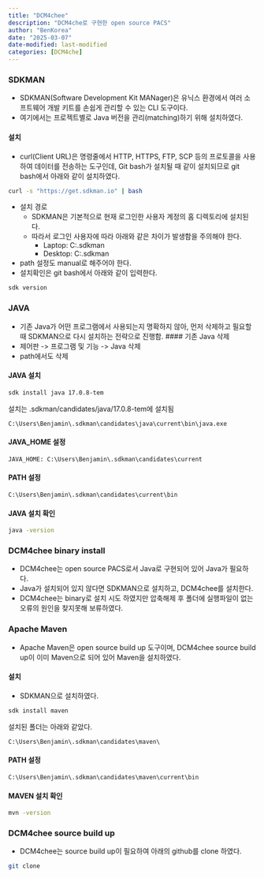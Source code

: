 ```yaml
---
title: "DCM4chee"
description: "DCM4che로 구현한 open source PACS"
author: "BenKorea"
date: "2025-03-07"
date-modified: last-modified
categories: [DCM4che]
---
```


### SDKMAN

- SDKMAN(Software Development Kit MANager)은 유닉스 환경에서 여러 소프트웨어 개발 키트를 손쉽게 관리할 수 있는 CLI 도구이다.
- 여기에서는 프로젝트별로 Java 버전을 관리(matching)하기 위해 설치하였다.

#### 설치

- curl(Client URL)은 명령줄에서 HTTP, HTTPS, FTP, SCP 등의 프로토콜을 사용하여 데이터를 전송하는 도구인데, Git bash가 설치될 때 같이 설치되므로 git bash에서 아래와 같이 설치하였다.

```bash
curl -s "https://get.sdkman.io" | bash
```

- 설치 경로
    -   SDKMAN은 기본적으로 현재 로그인한 사용자 계정의 홈 디렉토리에 설치된다.
    -   따라서 로그인 사용자에 따라 아래와 같은 차이가 발생함을 주의해야 한다.
        - Laptop: C:\Users\Benjamin\.sdkman
        - Desktop: C:\Users\Administrator\.sdkman
        
- path 설정도 manual로 해주어야 한다.
- 설치확인은 git bash에서 아래와 같이 입력한다.
```bash
sdk version
```

### JAVA

- 기존 Java가 어떤 프로그램에서 사용되는지 명확하지 않아, 먼저 삭제하고 필요할 때 SDKMAN으로 다시 설치하는 전략으로 진행함.
#### 기존 Java 삭제
- 제어판 -> 프로그램 및 기능 -> Java 삭제
- path에서도 삭제


#### JAVA 설치

```bash
sdk install java 17.0.8-tem
```
설치는 .sdkman/candidates/java/17.0.8-tem에 설치됨

```
C:\Users\Benjamin\.sdkman\candidates\java\current\bin\java.exe
```

#### JAVA_HOME 설정

```path  
JAVA_HOME: C:\Users\Benjamin\.sdkman\candidates\current
```

#### PATH 설정

```path
C:\Users\Benjamin\.sdkman\candidates\current\bin
```

#### JAVA 설치 확인

```cmd
java -version
```

### DCM4chee binary install

-   DCM4chee는 open source PACS로서 Java로 구현되어 있어 Java가 필요하다.
-   Java가 설치되어 있지 않다면 SDKMAN으로 설치하고, DCM4chee를 설치한다.
-   DCM4chee는 binary로 설치 시도 하였지만 압축해제 후 폴더에 실행파일이 없는 오류의 원인을 찾지못해 보류하였다.

### Apache Maven

-   Apache Maven은 open source build up 도구이며, DCM4chee source build up이 이미 Maven으로 되어 있어 Maven을 설치하였다.

#### 설치

-   SDKMAN으로 설치하였다.
```bash
sdk install maven
```
설치된 폴더는 아래와 같았다.
```
C:\Users\Benjamin\.sdkman\candidates\maven\
```

#### PATH 설정

```path
C:\Users\Benjamin\.sdkman\candidates\maven\current\bin
```

#### MAVEN 설치 확인

```cmd
mvn -version
```

### DCM4chee source build up

-   DCM4chee는 source build up이 필요하여 아래의 github를 clone 하였다.

```bash
git clone
```




